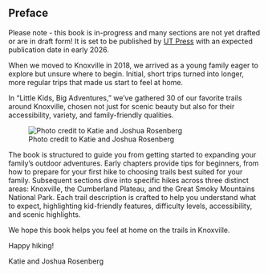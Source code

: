 ## Preface

::: callout-warning
Please note - this book is in-progress and many sections are not yet drafted or are in draft form! It is set to be published by [UT Press](https://utpress.org/) with an expected publication date in early 2026.
:::

When we moved to Knoxville in 2018, we arrived as a young family eager to explore but unsure where to begin. Initial, short trips turned into longer, more regular trips that made us start to feel at home.

In "Little Kids, Big Adventures," we’ve gathered 30 of our favorite trails around Knoxville, chosen not just for scenic beauty but also for their accessibility, variety, and family-friendly qualities.

![Photo credit to Katie and Joshua Rosenberg](img/trail-23-figure-02.jpg)

The book is structured to guide you from getting started to expanding your family's outdoor adventures. Early chapters provide tips for beginners, from how to prepare for your first hike to choosing trails best suited for your family. Subsequent sections dive into specific hikes across three distinct areas: Knoxville, the Cumberland Plateau, and the Great Smoky Mountains National Park. Each trail description is crafted to help you understand what to expect, highlighting kid-friendly features, difficulty levels, accessibility, and scenic highlights.

We hope this book helps you feel at home on the trails in Knoxville.

Happy hiking!

Katie and Joshua Rosenberg

